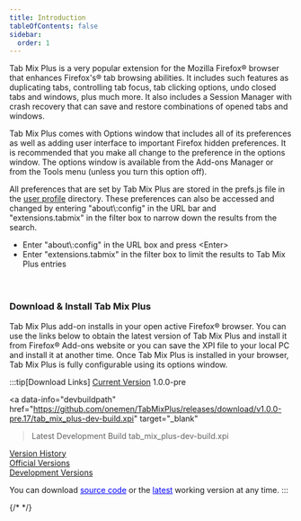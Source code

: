 ```yaml
---
title: Introduction
tableOfContents: false
sidebar:
  order: 1
---
```



<div class="topic justify" style="padding-bottom: 20px">
  <p>
    Tab Mix Plus is a very popular extension for the Mozilla Firefox&reg; browser that
    enhances Firefox's&reg; tab browsing abilities. It includes such features as duplicating
    tabs, controlling tab focus, tab clicking options, undo closed tabs and windows, plus much
    more. It also includes a Session Manager with crash recovery that can save and restore
    combinations of opened tabs and windows.
  </p>

  <p>
    Tab Mix Plus comes with Options window that includes all of its preferences as well as
    adding user interface to important Firefox hidden preferences. It is recommended that you
    make all change to the preference in the options window. The options window is available
    from the Add-ons Manager or from the Tools menu (unless you turn this option off).
  </p>

  <p>
    All preferences that are set by Tab Mix Plus are stored in the prefs.js file in the
    <a href="https://support.mozilla.org/en-US/kb/profiles-where-firefox-stores-user-data" target="_blank">user profile</a>
    directory. These preferences can also be accessed and changed by entering "about\:config"
    in the URL bar and "extensions.tabmix" in the filter box to narrow down the results from
    the search.
  </p>
  <ul class="list-disc pl-8">
    <li>Enter "about\:config" in the URL box and press &lt;Enter&gt;</li>
    <li>
      Enter "extensions.tabmix" in the filter box to limit the results to Tab Mix Plus entries
    </li>
  </ul>
</div>

### Download & Install Tab Mix Plus

<div class="topic">
  Tab Mix Plus add-on installs in your open active Firefox&reg; browser. You can use the
  links below to obtain the latest version of Tab Mix Plus and install it from
  Firefox&reg; Add-ons website or you can save the XPI file to your local PC and install it
  at another time. Once Tab Mix Plus is installed in your browser, Tab Mix Plus is fully
  configurable using its options window.
</div>

<div class="topic">

:::tip[Download Links]
<a href="https://github.com/onemen/TabMixPlus/releases/" target="_blank">Current Version</a>
<span data-info="version"> 1.0.0-pre</span>

<a
  data-info="devbuildpath"
  href="https://github.com/onemen/TabMixPlus/releases/download/v1.0.0-pre.17/tab_mix_plus-dev-build.xpi"
  target="_blank"
  >Latest Development Build</a>
tab_mix_plus-dev-build.xpi

<u>Version History</u>
<br/>
<a href="https://github.com/onemen/TabMixPlus/releases/" target="_blank">Official Versions</a><br />
<a href="https://github.com/onemen/TabMixPlus/releases/" target="_blank">Development Versions</a>

You can download
<a href="https://github.com/onemen/TabMixPlus" target="_blank" style="color: blue">source code</a>
or the
<a href="https://github.com/onemen/TabMixPlus/releases" target="_blank" style="color: blue">latest</a>
working version at any time.
:::
</div>

{/* <script type="text/javascript" src="../scripts/fetchData.js"></script> */}
